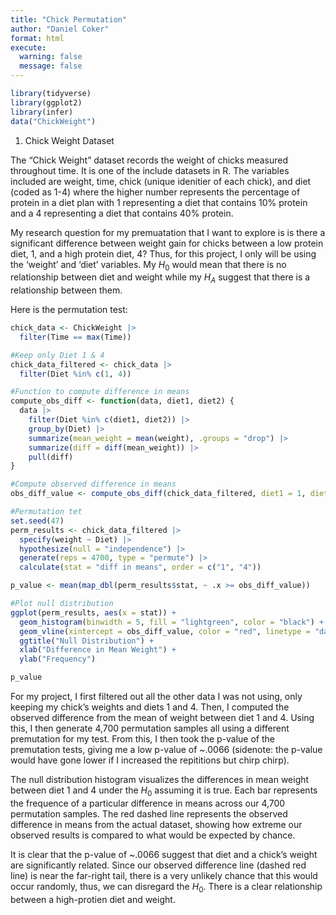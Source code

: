 ```yaml
---
title: "Chick Permutation"
author: "Daniel Coker"
format: html
execute:
  warning: false
  message: false
---
```


```r
library(tidyverse)
library(ggplot2)
library(infer)
data("ChickWeight")
```

1.  Chick Weight Dataset

The "Chick Weight" dataset records the weight of chicks measured throughout time. It is one of the include datasets in R. The variables included are weight, time, chick (unique idenitier of each chick), and diet (coded as 1-4) where the higher number represents the percentage of protein in a diet plan with 1 representing a diet that contains 10% protein and a 4 representing a diet that contains 40% protein. 

My research question for my premuatation that I want to explore is is there a significant difference between weight gain for chicks between a low protein diet, 1, and a high protein diet, 4? Thus, for this project, I only will be using the 'weight' and 'diet' variables. My $H_0$ would mean that there is no relationship between diet and weight while my $H_A$ suggest that there is a relationship between them. 

Here is the permutation test:
```r
chick_data <- ChickWeight |> 
  filter(Time == max(Time)) 

#Keep only Diet 1 & 4
chick_data_filtered <- chick_data |> 
  filter(Diet %in% c(1, 4))

#Function to compute difference in means
compute_obs_diff <- function(data, diet1, diet2) {
  data |> 
    filter(Diet %in% c(diet1, diet2)) |> 
    group_by(Diet) |> 
    summarize(mean_weight = mean(weight), .groups = "drop") |> 
    summarize(diff = diff(mean_weight)) |> 
    pull(diff)
}

#Compute observed difference in means
obs_diff_value <- compute_obs_diff(chick_data_filtered, diet1 = 1, diet2 = 4)

#Permutation tet
set.seed(47)
perm_results <- chick_data_filtered |> 
  specify(weight ~ Diet) |> 
  hypothesize(null = "independence") |> 
  generate(reps = 4700, type = "permute") |> 
  calculate(stat = "diff in means", order = c("1", "4"))

p_value <- mean(map_dbl(perm_results$stat, ~ .x >= obs_diff_value))

#Plot null distribution
ggplot(perm_results, aes(x = stat)) +
  geom_histogram(binwidth = 5, fill = "lightgreen", color = "black") +
  geom_vline(xintercept = obs_diff_value, color = "red", linetype = "dashed") +
  ggtitle("Null Distribution") +
  xlab("Difference in Mean Weight") +
  ylab("Frequency")

p_value  
```
For my project, I first filtered out all the other data I was not using, only keeping my chick's weights and diets 1 and 4. Then, I computed the observed difference from the mean of weight between diet 1 and 4. Using this, I then generate 4,700 permutation samples all using a different premutation for my test. From this, I then took the p-value of the premutation tests, giving me a low p-value of ~.0066 (sidenote: the p-value would have gone lower if I increased the repititions but chirp chirp). 

The null distribution histogram visualizes the differences in mean weight between diet 1 and 4 under the $H_0$ assuming it is true. Each bar represents the frequence of a particular difference in means across our 4,700 permutation samples. The red dashed line represents the observed difference in means from the actual dataset, showing how extreme our observed results is compared to what would be expected by chance.

It is clear that the p-value of ~.0066 suggest that diet and a chick's weight are significantly related. Since our observed difference line (dashed red line) is near the far-right tail, there is a very unlikely chance that this would occur randomly, thus, we can disregard the $H_0$. There is a clear relationship between a high-protien diet and weight.   
